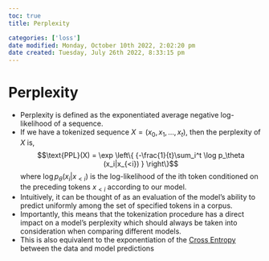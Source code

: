 ```yaml
---
toc: true
title: Perplexity

categories: ['loss']
date modified: Monday, October 10th 2022, 2:02:20 pm
date created: Tuesday, July 26th 2022, 8:33:15 pm
---
```


# Perplexity
- Perplexity is defined as the exponentiated average negative log-likelihood of a sequence.
- If we have a tokenized sequence $X = (x_0, x_1, \dots, x_t)$, then the perplexity of $X$ is, $$\text{PPL}(X) = \exp \left\{ {-\frac{1}{t}\sum_i^t \log p_\theta (x_i|x_{<i}) } \right\}$$where $\log p_\theta (x_i|x_{<i})$ is the log-likelihood of the ith token conditioned on the preceding tokens $x_{<i}$ according to our model.
- Intuitively, it can be thought of as an evaluation of the model's ability to predict uniformly among the set of specified tokens in a corpus.
- Importantly, this means that the tokenization procedure has a direct impact on a model's perplexity which should always be taken into consideration when comparing different models.
- This is also equivalent to the exponentiation of the [Cross Entropy](Cross%20Entropy.qmd) between the data and model predictions



